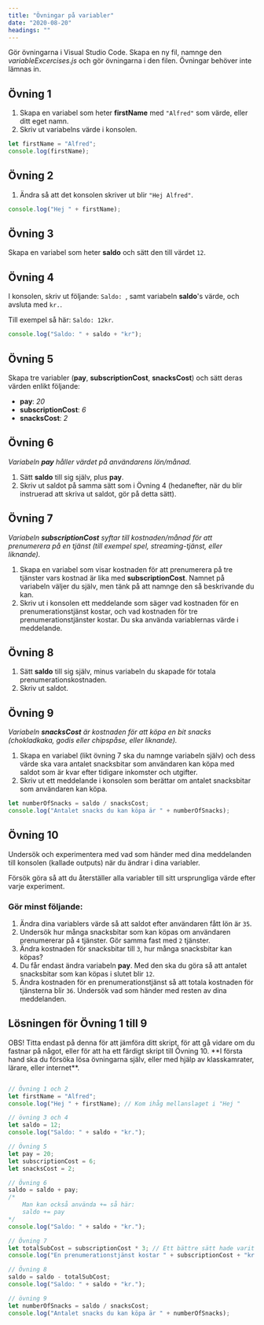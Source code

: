 ```yaml
---
title: "Övningar på variabler"
date: "2020-08-20"
headings: ""
---
```


Gör övningarna i Visual Studio Code. Skapa en ny fil, namnge den *variableExcercises.js* och gör övningarna i den filen.
Övningar behöver inte lämnas in.

## Övning 1
1. Skapa en variabel som heter **firstName** med `"Alfred"` som värde, eller ditt eget namn.
2. Skriv ut variabelns värde i konsolen.

<PracticeContainer>

```js
let firstName = "Alfred";
console.log(firstName);
```

</PracticeContainer>


## Övning 2
1. Ändra så att det konsolen skriver ut blir `"Hej Alfred"`.

<PracticeContainer>

```js
console.log("Hej " + firstName);
```

</PracticeContainer>

## Övning 3
Skapa en variabel som heter **saldo** och sätt den till värdet `12`.

## Övning 4
I konsolen, skriv ut följande: `Saldo: `, samt variabeln **saldo**'s värde, och avsluta med `kr.`.

Till exempel så här: `Saldo: 12kr`.

<PracticeContainer>

```js
console.log("Saldo: " + saldo + "kr");
```

</PracticeContainer>

## Övning 5
Skapa tre variabler (**pay**, **subscriptionCost**, **snacksCost**) och sätt deras värden enlikt följande:
- **pay**: *20*
- **subscriptionCost**: *6*
- **snacksCost**: *2*

## Övning 6
*Variabeln **pay** håller värdet på användarens lön/månad.*

1. Sätt **saldo** till sig själv, plus **pay**.
2. Skriv ut saldot på samma sätt som i Övning 4 (hedanefter, när du blir instruerad att skriva ut saldot, gör på detta sätt).

## Övning 7
*Variabeln **subscriptionCost** syftar till kostnaden/månad för att prenumerera på en tjänst (till exempel spel, streaming-tjänst, eller liknande).*

1. Skapa en variabel som visar kostnaden för att prenumerera på tre tjänster vars kostnad är lika med **subscriptionCost**. Namnet på variabeln väljer du själv, men tänk på att namnge den så beskrivande du kan.
2. Skriv ut i konsolen ett meddelande som säger vad kostnaden för en prenumerationstjänst kostar, och vad kostnaden för tre prenumerationstjänster kostar. Du ska använda variablernas värde i meddelande.

## Övning 8
1. Sätt **saldo** till sig själv, minus variabeln du skapade för totala prenumerationskostnaden.
2. Skriv ut saldot.

## Övning 9
*Variabeln **snacksCost** är kostnaden för att köpa en bit snacks (chokladkaka, godis eller chipspåse, eller liknande).*

1. Skapa en variabel (likt övning 7 ska du namnge variabeln själv) och dess värde ska vara antalet snacksbitar som användaren kan köpa med saldot som är kvar efter tidigare inkomster och utgifter.
2. Skriv ut ett meddelande i konsolen som berättar om antalet snacksbitar som användaren kan köpa.

<PracticeContainer>

```js
let numberOfSnacks = saldo / snacksCost;
console.log("Antalet snacks du kan köpa är " + numberOfSnacks);
```

</PracticeContainer>

## Övning 10

Undersök och experimentera med vad som händer med dina meddelanden till konsolen (kallade outputs) när du ändrar i dina variabler.

Försök göra så att du återställer alla variabler till sitt ursprungliga värde efter varje experiment.

### Gör minst följande:
1. Ändra dina variablers värde så att saldot efter användaren fått lön är `35`.
2. Undersök hur många snacksbitar som kan köpas om användaren prenumererar på `4` tjänster. Gör samma fast med `2` tjänster.
3. Ändra kostnaden för snacksbitar till `3`, hur många snacksbitar kan köpas?
4. Du får endast ändra variabeln **pay**. Med den ska du göra så att antalet snacksbitar som kan köpas i slutet blir `12`.
5. Ändra kostnaden för en prenumerationstjänst så att totala kostnaden för tjänsterna blir `36`. Undersök vad som händer med resten av dina meddelanden.

## Lösningen för Övning 1 till 9

<Notice>
OBS! Titta endast på denna för att jämföra ditt skript, för att gå vidare om du fastnar på något, eller för att ha ett färdigt skript till Övning 10. **I första hand ska du försöka lösa övningarna själv, eller med hjälp av klasskamrater, lärare, eller internet**.
</Notice>

<PracticeContainer>

```js

// Övning 1 och 2
let firstName = "Alfred";
console.log("Hej " + firstName); // Kom ihåg mellanslaget i "Hej "

// övning 3 och 4
let saldo = 12;
console.log("Saldo: " + saldo + "kr.");

// Övning 5
let pay = 20;
let subscriptionCost = 6;
let snacksCost = 2;

// Övning 6
saldo = saldo + pay;
/*
    Man kan också använda += så här:
    saldo += pay
*/
console.log("Saldo: " + saldo + "kr.");

// Övning 7
let totalSubCost = subscriptionCost * 3; // Ett bättre sätt hade varit att sätta 3an till en variabel också, tex numberOfSubs
console.log("En prenumerationstjänst kostar " + subscriptionCost + "kr. 3 prenumerationer kostar därför " + totalSubCost + "kr.");

// Övning 8
saldo = saldo - totalSubCost;
console.log("Saldo: " + saldo + "kr.");

// övning 9
let numberOfSnacks = saldo / snacksCost;
console.log("Antalet snacks du kan köpa är " + numberOfSnacks);
```

</PracticeContainer>